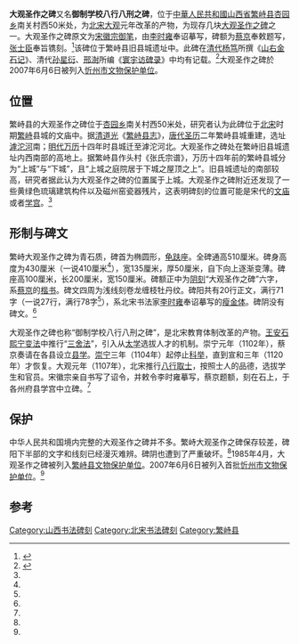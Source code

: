 {{文物保护单位
|省名=山西省
|市/县名=忻州市
|图片=Daguanshengzuozhibei, Fanshi, Shanxi, China.jpg
|图片大小=290
|说明 =蔡京题写的碑额（拓片）
|名称=大观圣作之碑
|编号=
|级别=3
|分类=石窟寺及石刻
|时代=[[北宋|北宋]][[大观_(北宋)|大观]]年间
|所在=[[繁峙县|繁峙县]][[杏园乡_(繁峙县)|杏园乡]]南关村西50米处
|登录=2007年6月6日
}}

'''大观圣作之碑'''又名'''御制学校八行八刑之碑'''，位于[[中華人民共和國|中華人民共和國]][[山西省|山西省]][[繁峙县|繁峙县]][[杏园乡_(繁峙县)|杏园乡]]南关村西50米处，为[[北宋|北宋]][[大观_(北宋)|大观]]元年改革的产物，为现存几块[[大观圣作之碑|大观圣作之碑]]之一。大观圣作之碑原文为[[宋徽宗|宋徽宗]][[御笔|御笔]]，由[[李时雍|李时雍]]奉诏摹写，碑额为[[蔡京|蔡京]]奉敕题写，[[张士臣|张士臣]]奉旨镌刻。<ref name=xz>{{cite news|title=大观圣作碑|url=http://szb.xzrbw.com/File/xinzhouribaowenhualvyouzhoukan/2013-4-28/20130428093504.htm?id=41363|accessdate=2013-07-22|newspaper=忻州日报网|date=2013-04-28|deadurl=yes|archiveurl=https://web.archive.org/web/20160324200832/http://szb.xzrbw.com/File/xinzhouribaowenhualvyouzhoukan/2013-4-28/20130428093504.htm?id=41363|archivedate=2016-03-24}}</ref>该碑位于繁峙县旧县城遗址中。此碑在[[清代|清代]][[杨笃|杨笃]]所撰《[[山右金石记|山右金石记]]》、清代[[孙星衍|孙星衍]]、[[邢澍|邢澍]]所编《[[寰宇访碑录|寰宇访碑录]]》中均有记载。<ref name=wj>{{cite journal|author=刘彦佐|title=繁峙大观圣作之碑|journal=文物世界|year=2010|issue=5}}</ref>大观圣作之碑於2007年6月6日被列入[[忻州市文物保护单位|忻州市文物保护单位]]。

== 位置 ==
繁峙县的大观圣作之碑位于[[杏园乡|杏园乡]]南关村西50米处，研究者认为此碑位于[[北宋|北宋]]时期[[繁峙|繁峙]]县城的文庙中。据[[清|清]][[道光|道光]]《[[繁峙县志|繁峙县志]]》，[[唐代|唐代]][[圣历|圣历]]二年繁峙县城重建，选址[[滹沱河|滹沱河]]南；[[明代|明代]][[万历|万历]]十四年时县城迁至滹沱河北。大观圣作之碑处在繁峙旧县城遗址内西南部的高地上。据繁峙县作头村《张氏宗谱》，万历十四年前的繁峙县城分为“上城”与“下城”，且“上城之庭院居于下城之屋顶之上”。旧县城遗址的南部较高，研究者据此认为大观圣作之碑的位置属于上城。大观圣作之碑附近还发现了一些黄绿色琉璃建筑构件以及磁州窑瓷器残片，这表明碑刻的位置可能是宋代的[[文庙|文庙]]或者[[学宫|学宫]]。<ref name=wj/>

== 形制与碑文 ==
繁峙大观圣作之碑为青石质，碑首为椭圆形，[[龟趺|龟趺]]座。全碑通高510厘米。碑身高度为430厘米（一说410厘米<ref name=xz/>），宽135厘米，厚50厘米，自下向上逐渐变薄。碑座高100厘米，长200厘米，宽150厘米。碑额正中为[[阴刻|阴刻]]“大观圣作之碑”六字，系[[蔡京|蔡京]]的[[楷书|楷书]]。碑文四周为浅线刻卷龙缠枝牡丹纹。碑阳共有20行正文，满行71字（一说27行，满行78字<ref name=xz/>），系北宋书法家[[李时雍|李时雍]]奉诏摹写的[[瘦金体|瘦金体]]。碑阴没有碑文。<ref name=wj/>

大观圣作之碑也称“御制学校八行八刑之碑”，是北宋教育体制改革的产物。[[王安石|王安石]][[熙宁变法|熙宁变法]]中推行“[[三舍法|三舍法]]”，引入从[[太学|太学]]选拔人才的机制。崇宁元年（1102年），蔡京奏请在各县设立[[县学|县学]]。[[崇宁|崇宁]]三年（1104年）起停止[[科举|科举]]，直到宣和三年（1120年）才恢复。大观元年（1107年），北宋推行[[八行取士|八行取士]]，按照士人的品德，选拔学生和官员。宋徽宗亲自书写了诏令，并敕令李时雍摹写，蔡京题额，刻在石上，于各州府县学宫中立碑。<ref name=wj/>

== 保护 ==
中华人民共和国境内完整的大观圣作之碑并不多。繁峙大观圣作之碑保存较差，碑阳下半部的文字和线刻已经漫灭难辨。碑阴也遭到了严重破坏。<ref name=wj/>1985年4月，大观圣作之碑被列入[[繁峙县文物保护单位|繁峙县文物保护单位]]。2007年6月6日被列入首批[[忻州市文物保护单位|忻州市文物保护单位]]。<ref name=xz/>

== 参考 ==
{{Reflist|2}}

[[Category:山西书法碑刻|Category:山西书法碑刻]]
[[Category:北宋书法碑刻|Category:北宋书法碑刻]]
[[Category:繁峙县|Category:繁峙县]]